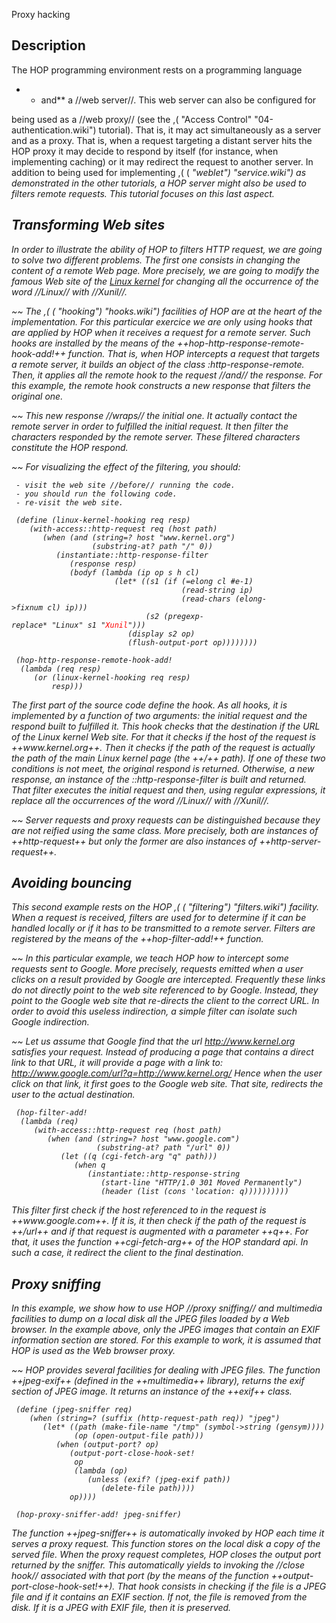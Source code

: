 <doc> Proxy hacking

== Description ==

The HOP programming environment rests on a programming language
**and** a //web server//. This web server can also be configured for
being used as a //web proxy// (see the ,(<TUTORIALREF> "Access
Control" "04-authentication.wiki") tutorial). That is, it may act
simultaneously as a server and as a proxy. That is, when a request
targeting a distant server hits the HOP proxy it may decide to respond
by itself (for instance, when implementing caching) or it may redirect
the request to another server. In addition to being used for
implementing ,(<APIREF> (<I> "weblet") "service.wiki") as demonstrated
in the other tutorials, a HOP server might also be used to filters
remote requests. This tutorial focuses on this last aspect.

== Transforming Web sites ==

In order to illustrate the ability of HOP to filters HTTP request, we
are going to solve two different problems. The first one consists in
changing the content of a remote Web page. More precisely, we are
going to modify the famous Web site of the 
[[http://www.kernel.org|Linux kernel]] for changing all the occurrence
of the word //Linux// with //Xunil//.

~~ The ,(<APIREF> (<I> "hooking") "hooks.wiki") facilities of HOP are
at the heart of the implementation. For this particular exercice we are
only using hooks that are applied by HOP when it receives a request
for a remote server. Such hooks are installed by the means of the
++hop-http-response-remote-hook-add!++ function. That is, when HOP
intercepts a request that targets a remote server, it builds an
object of the class :http-response-remote. Then, it applies all
the remote hook to the request //and// the response. For this example,
the remote hook constructs a new response that filters the original one.

~~ This new response //wraps// the initial one. It actually contact the
remote server in order to fulfilled the initial request. It then filter
the characters responded by the remote server. These filtered characters
constitute the HOP respond.

~~ For visualizing the effect of the filtering, you should:
  - visit the web site //before// running the code.
  - you should run the following code.
  - re-visit the web site.

<example>
  (define (linux-kernel-hooking req resp)
     (with-access::http-request req (host path)
        (when (and (string=? host "www.kernel.org")
                   (substring-at? path "/" 0))
           (instantiate::http-response-filter
              (response resp)
              (bodyf (lambda (ip op s h cl)
                        (let* ((s1 (if (=elong cl #e-1)
                                       (read-string ip)
                                       (read-chars (elong->fixnum cl) ip)))
                               (s2 (pregexp-replace* "Linux" s1 "<span style='color: red'>Xunil</span>")))
                           (display s2 op)
                           (flush-output-port op))))))))

  (hop-http-response-remote-hook-add!
   (lambda (req resp)
      (or (linux-kernel-hooking req resp)
          resp)))
</example>

The first part of the source code define the hook. As all hooks, it
is implemented by a function of two arguments: the initial request and
the respond built to fulfilled it. This hook checks that the destination
if the URL of the Linux kernel Web site. For that it checks if the
host of the request is ++www.kernel.org++. Then it checks if the path
of the request is actually the path of the main Linux kernel page (the
++/++ path). If one of these two conditions is not meet, the original
respond is returned. Otherwise, a new response, an instance of
the ::http-response-filter is built and returned. That filter executes
the initial request and then, using regular expressions, it replace
all the occurrences of the word //Linux// with //Xunil//.

~~ Server requests and proxy requests can be distinguished because they
are not reified using the same class. More precisely, both are instances
of ++http-request++ but only the former are also instances of
++http-server-request++.


== Avoiding bouncing ==

This second example rests on the HOP ,(<APIREF> (<I> "filtering")
"filters.wiki") facility. When a request is received, filters are used
for to determine if it can be handled locally or if it has to be
transmitted to a remote server. Filters are registered by the means of
the ++hop-filter-add!++ function.

~~ In this particular example, we teach HOP how to intercept some
requests sent to Google. More precisely, requests emitted when a user
clicks on a result provided by Google are intercepted. Frequently
these links do not directly point to the web site referenced to by
Google. Instead, they point to the Google web site that re-directs
the client to the correct URL. In order to avoid this useless indirection,
a simple filter can isolate such Google indirection.

~~ Let us assume that Google find that the url
[[http://www.kernel.org]] satisfies your request. Instead of producing
a page that contains a direct link to that URL, it will provide a page
with a link to: [[http://www.google.com/url?q=http://www.kernel.org/]]
Hence when the user click on that link, it first goes to the Google web
site. That site, redirects the user to the actual destination. 

<example>
  (hop-filter-add!
   (lambda (req)
      (with-access::http-request req (host path)
         (when (and (string=? host "www.google.com")
                    (substring-at? path "/url" 0))
            (let ((q (cgi-fetch-arg "q" path)))
               (when q
                  (instantiate::http-response-string
                     (start-line "HTTP/1.0 301 Moved Permanently")
                     (header (list (cons 'location: q))))))))))
</example>

This filter first check if the host referenced to in the request is
++www.google.com++. If it is, it then check if the path of the request
is ++/url++ and if that request is augmented with a 
parameter ++q++. For that, it uses the function ++cgi-fetch-arg++ of
the HOP standard api. In such a case, it redirect the client to
the final destination.

== Proxy sniffing ==

In this example, we show how to use HOP //proxy sniffing// and
multimedia facilities to dump on a local disk all the JPEG files
loaded by a Web browser. In the example above, only the JPEG images
that contain an EXIF information section are stored. For this example
to work, it is assumed that HOP is used as the Web browser proxy.

~~ HOP provides several facilities for dealing with JPEG files. The
function ++jpeg-exif++ (defined in the ++multimedia++ library), returns
the exif section of JPEG image. It returns an instance of the ++exif++
class.


<example>
  (define (jpeg-sniffer req)
     (when (string=? (suffix (http-request-path req)) "jpeg")
        (let* ((path (make-file-name "/tmp" (symbol->string (gensym))))
               (op (open-output-file path)))
           (when (output-port? op)
              (output-port-close-hook-set!
               op
               (lambda (op)
                  (unless (exif? (jpeg-exif path))
                     (delete-file path))))
              op))))

  (hop-proxy-sniffer-add! jpeg-sniffer)
</example>

The function ++jpeg-sniffer++ is automatically invoked by HOP each time
it serves a proxy request. This function stores on the local disk a
copy of the served file. When the proxy request completes, HOP closes
the output port returned by the sniffer. This automatically yields to
invoking the //close hook// associated with that port (by the means of
the function ++output-port-close-hook-set!++). That hook consists
in checking if the file is a JPEG file and if it contains an EXIF section.
If not, the file is removed from the disk. If it is a JPEG with EXIF file,
then it is preserved.

</doc>
